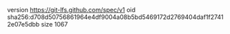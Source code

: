 version https://git-lfs.github.com/spec/v1
oid sha256:d708d50756861964e4df9004a08b5bd5469172d2769404daf1f27412e07e5dbb
size 1067
